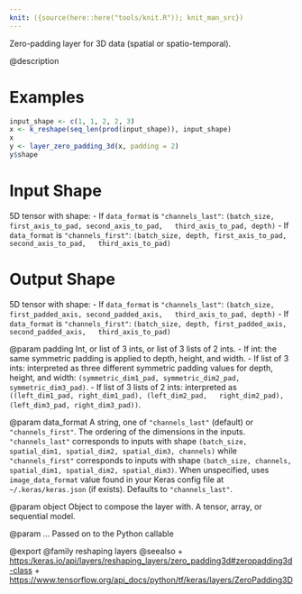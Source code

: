 ```yaml
---
knit: ({source(here::here("tools/knit.R")); knit_man_src})
---
```

Zero-padding layer for 3D data (spatial or spatio-temporal).

@description

# Examples
```r
input_shape <- c(1, 1, 2, 2, 3)
x <- k_reshape(seq_len(prod(input_shape)), input_shape)
x
y <- layer_zero_padding_3d(x, padding = 2)
y$shape
```

# Input Shape
5D tensor with shape:
- If `data_format` is `"channels_last"`:
  `(batch_size, first_axis_to_pad, second_axis_to_pad,
  third_axis_to_pad, depth)`
- If `data_format` is `"channels_first"`:
  `(batch_size, depth, first_axis_to_pad, second_axis_to_pad,
  third_axis_to_pad)`

# Output Shape
5D tensor with shape:
- If `data_format` is `"channels_last"`:
  `(batch_size, first_padded_axis, second_padded_axis,
  third_axis_to_pad, depth)`
- If `data_format` is `"channels_first"`:
  `(batch_size, depth, first_padded_axis, second_padded_axis,
  third_axis_to_pad)`

@param padding
Int, or list of 3 ints, or list of 3 lists of 2 ints.
- If int: the same symmetric padding is applied to depth, height,
  and width.
- If list of 3 ints: interpreted as three different symmetric
  padding values for depth, height, and width:
  `(symmetric_dim1_pad, symmetric_dim2_pad, symmetric_dim3_pad)`.
- If list of 3 lists of 2 ints: interpreted as
  `((left_dim1_pad, right_dim1_pad), (left_dim2_pad,
  right_dim2_pad), (left_dim3_pad, right_dim3_pad))`.

@param data_format
A string, one of `"channels_last"` (default) or
`"channels_first"`. The ordering of the dimensions in the inputs.
`"channels_last"` corresponds to inputs with shape
`(batch_size, spatial_dim1, spatial_dim2, spatial_dim3, channels)`
while `"channels_first"` corresponds to inputs with shape
`(batch_size, channels, spatial_dim1, spatial_dim2, spatial_dim3)`.
When unspecified, uses `image_data_format` value found in your Keras
config file at `~/.keras/keras.json` (if exists). Defaults to
`"channels_last"`.

@param object
Object to compose the layer with. A tensor, array, or sequential model.

@param ...
Passed on to the Python callable

@export
@family reshaping layers
@seealso
+ <https:/keras.io/api/layers/reshaping_layers/zero_padding3d#zeropadding3d-class>
+ <https://www.tensorflow.org/api_docs/python/tf/keras/layers/ZeroPadding3D>

